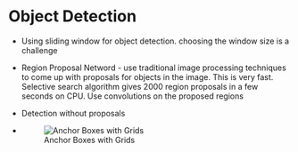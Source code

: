 # Object Detection
* Using sliding window for object detection. choosing the window size is a challenge
* Region Proposal Netword - use traditional image processing techniques to come up with proposals for objects in the image. This is very fast. Selective search algorithm gives 2000 region proposals in a few seconds on CPU. Use convolutions on the proposed regions

* Detection without proposals
* ![Anchor Boxes with Grids](/Images/anchor_boxes_yolo.png)

